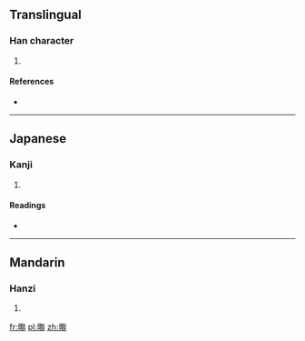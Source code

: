 ==Translingual==

===Han character===
{{Han char|rn=32|rad=土|as=17|sn=20|four=4217<sub>2</sub>|canj=土尸十廿 (GSJT)}}

# {{defn|Han|sort=土17}}

====References====
* {{Han ref|kx=0242.160|dkj=05607|dj=0482.120|hdz=10501.040|uh=58E3|ud=22755|bh=F442|bd=62530}}

----

==Japanese==

===Kanji===
{{ja-kanji|grade=|rs=土17}}

# {{defn|lang=ja|sort=土17}}

====Readings====
* {{ja-readings|on=[[りん]] (rin)|kun=[[おか]] (oka)}}

----

==Mandarin==

===Hanzi===
{{cmn-hanzi|pin=[[lín]] ([[lin2]])|wg=lin<sup>2</sup>}}

# {{defn|lang=cmn|sort=土17}}

[[fr:壣]]
[[pl:壣]]
[[zh:壣]]